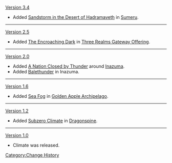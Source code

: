 [[Version 3.4]]
*Added [[Sandstorm in the Desert of Hadramaveth]] in [[Sumeru]].
----
[[Version 2.5]]
*Added [[The Encroaching Dark]] in [[Three Realms Gateway Offering]].
----
[[Version 2.0]]
*Added [[A Nation Closed by Thunder]] around [[Inazuma]].
*Added [[Balethunder]] in Inazuma.
----
[[Version 1.6]]
*Added [[Sea Fog]] in [[Golden Apple Archipelago/1.6|Golden Apple Archipelago]].
----
[[Version 1.2]]
*Added [[Subzero Climate]] in [[Dragonspine]].
----
[[Version 1.0]]
*Climate was released.
<noinclude>[[Category:Change History]]</noinclude>